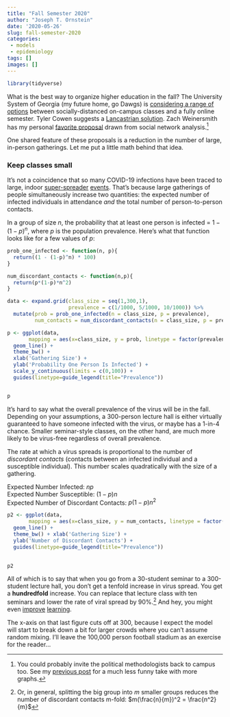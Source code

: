 ```yaml
---
title: "Fall Semester 2020"
author: "Joseph T. Ornstein"
date: '2020-05-26'
slug: fall-semester-2020
categories: 
 - models
 - epidemiology
tags: []
images: []
---
```


```R
library(tidyverse)
```

What is the best way to organize higher education in the fall? The University System of Georgia (my future home, go Dawgs) is [considering a range of options](https://www.redandblack.com/uganews/usg-memo-details-possible-fall-semester-plans/article_dbbf02da-9e3e-11ea-b78f-975f030212bc.html) between socially-distanced on-campus classes and a fully online semester. Tyler Cowen suggests a [Lancastrian solution](https://marginalrevolution.com/marginalrevolution/2020/05/my-weird-lancastrian-method-for-reopening-higher-education.html). Zach Weinersmith has my personal [favorite proposal](https://www.smbc-comics.com/comic/social) drawn from social network analysis.^[You could probably invite the political methodologists back to campus too. See my [previous post](https://joeornstein.github.io/posts/the-contact-paradox/) for a much less funny take with more graphs.]

One shared feature of these proposals is a reduction in the number of large, in-person gatherings. Let me put a little math behind that idea.

### Keep classes small

It's not a coincidence that so many COVID-19 infections have been traced to large, indoor [super-spreader](https://www.nytimes.com/2020/03/30/us/coronavirus-funeral-albany-georgia.html) [events](https://www.nytimes.com/2020/04/12/us/coronavirus-biogen-boston-superspreader.html). That's because large gatherings of people simultaneously increase two quantities: the expected number of infected individuals in attendance *and* the total number of person-to-person contacts.

In a group of size $n$, the probability that at least one person is infected = $1 - (1-p)^n$, where $p$ is the population prevalence. Here's what that function looks like for a few values of $p$:

```r

prob_one_infected <- function(n, p){
  return((1 - (1-p)^n) * 100)
}

num_discordant_contacts <- function(n,p){
  return(p*(1-p)*n^2)
}

data <- expand.grid(class_size = seq(1,300,1),
                    prevalence = c(1/1000, 5/1000, 10/1000)) %>% 
  mutate(prob = prob_one_infected(n = class_size, p = prevalence),
         num_contacts = num_discordant_contacts(n = class_size, p = prevalence))

p <- ggplot(data,
       mapping = aes(x=class_size, y = prob, linetype = factor(prevalence))) + 
  geom_line() + 
  theme_bw() + 
  xlab('Gathering Size') + 
  ylab('Probability One Person Is Infected') +
  scale_y_continuous(limits = c(0,100)) + 
  guides(linetype=guide_legend(title="Prevalence"))


p
```


It's hard to say what the overall prevalence of the virus will be in the fall. Depending on your assumptions, a 300-person lecture hall is either virtually guaranteed to have someone infected with the virus, or maybe has a 1-in-4 chance. Smaller seminar-style classes, on the other hand, are much more likely to be virus-free regardless of overall prevalence.

The rate at which a virus spreads is proportional to the number of *discordant contacts* (contacts between an infected individual and a susceptible individual). This number scales quadratically with the size of a gathering. 

Expected Number Infected: $np$  
Expected Number Susceptible: $(1-p)n$  
Expected Number of Discordant Contacts: $p(1-p)n^2$  


```R
p2 <- ggplot(data,
       mapping = aes(x=class_size, y = num_contacts, linetype = factor(prevalence))) + 
  geom_line() + 
  theme_bw() + xlab('Gathering Size') + 
  ylab('Number of Discordant Contacts') +
  guides(linetype=guide_legend(title="Prevalence"))
  

p2

```

All of which is to say that when you go from a 30-student seminar to a 300-student lecture hall, you don't get a tenfold increase in virus spread. You get a **hundredfold** increase. You can replace that lecture class with ten seminars and lower the rate of viral spread by 90%.^[Or, in general, splitting the big group into $m$ smaller groups reduces the number of discordant contacts m-fold: $m(\frac{n}{m})^2 = \frac{n^2}{m}$] And hey, you might even [improve](http://www.cwsei.ubc.ca/SEI_research/files/Wieman-Change_Sept-Oct_2007.pdf) [learning](https://www.insidehighered.com/quicktakes/2018/06/29/class-size-matters).

The x-axis on that last figure cuts off at 300, because I expect the model will start to break down a bit for larger crowds where you can't assume random mixing. I'll leave the 100,000 person football stadium as an exercise for the reader...

